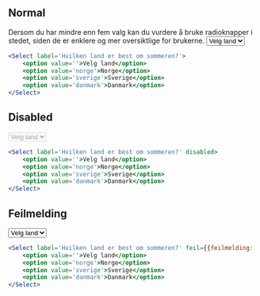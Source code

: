 
## Normal

<Alertstripe type="info">
    Dersom du har mindre enn fem valg kan du vurdere å 
    bruke <Lenke href="/components/radio">radioknapper</Lenke> i stedet, 
    siden de er enklere og mer oversiktlige for brukerne.
</Alertstripe>

<Example>
    <Select label='Hvilken land er best om sommeren?'>
        <option value=''>Velg land</option>
        <option value='norge'>Norge</option>
        <option value='sverige'>Sverige</option>
        <option value='danmark'>Danmark</option>
    </Select>
</Example>

```jsx
<Select label='Hvilken land er best om sommeren?'>
    <option value=''>Velg land</option>
    <option value='norge'>Norge</option>
    <option value='sverige'>Sverige</option>
    <option value='danmark'>Danmark</option>
</Select>
```

## Disabled

<Example>
    <Select label='Hvilken land er best om sommeren?' disabled>
        <option value=''>Velg land</option>
        <option value='norge'>Norge</option>
        <option value='sverige'>Sverige</option>
        <option value='danmark'>Danmark</option>
    </Select>
</Example>

```jsx
<Select label='Hvilken land er best om sommeren?' disabled>
    <option value=''>Velg land</option>
    <option value='norge'>Norge</option>
    <option value='sverige'>Sverige</option>
    <option value='danmark'>Danmark</option>
</Select>
```

## Feilmelding

<Example>
    <Select label='Hvilken land er best om sommeren?' feil={{feilmelding: 'Her er det noe feil'}}>
        <option value=''>Velg land</option>
        <option value='norge'>Norge</option>
        <option value='sverige'>Sverige</option>
        <option value='danmark'>Danmark</option>
    </Select>
</Example>

```jsx
<Select label='Hvilken land er best om sommeren?' feil={{feilmelding: 'Her er det noe feil'}}>
    <option value=''>Velg land</option>
    <option value='norge'>Norge</option>
    <option value='sverige'>Sverige</option>
    <option value='danmark'>Danmark</option>
</Select>
```
